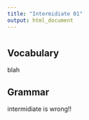 ```yaml
---
title: "Intermidiate 01"
output: html_document
---
```


# {.tabset}

## Vocabulary

blah

## Grammar

intermidiate is wrong!!